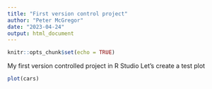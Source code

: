 ```yaml
---
title: "First version control project"
author: "Peter McGregor"
date: "2023-04-24"
output: html_document
---
```


```r
knitr::opts_chunk$set(echo = TRUE)
```

My first version controlled project in R Studio
Let's create a test plot

```r
plot(cars)
```


